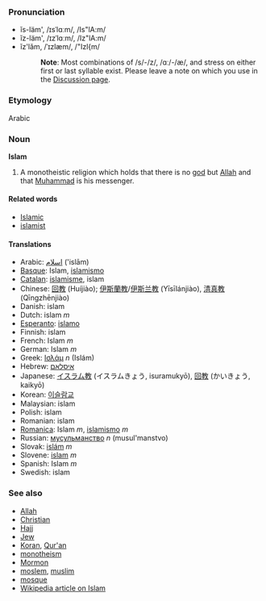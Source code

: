 ===Pronunciation===
*ĭs-läm', /ɪsˈlɑːm/, /Is"lA:m/
*ĭz-läm', /ɪzˈlɑːm/, /Iz"lA:m/
*ĭz'lăm, /ˈɪzlæm/, /"Izl{m/
*:'''Note''': Most combinations of /s/-/z/, /ɑː/-/æ/, and stress on either first or last syllable exist. Please leave a note on which you use in the [[Talk:Islam|Discussion page]].

===Etymology===
Arabic

=== Noun ===
'''Islam'''

# A monotheistic religion which holds that there is no [[god]] but [[Allah]] and that [[Muhammad]] is his messenger.

==== Related words ====

*[[Islamic]]
*[[islamist]]

==== Translations ====
*Arabic: [[اسلام]] ('islām)
*[[Basque]]: Islam, [[islamismo]]
*[[Catalan]]: [[islamisme]], islam
*Chinese: [[回教]] (Huíjiào); [[伊斯蘭教]]/[[伊斯兰教]] (Yīsīlánjiào), [[清真教]] (Qīngzhēnjiào)
*Danish: islam
*Dutch: islam ''m''
*[[Esperanto]]: [[islamo]]
*Finnish: islam
*French: Islam ''m''
*German: Islam ''m''
*Greek: [[Ισλάμ]] ''n'' (Isl&aacute;m)
*Hebrew: [[איסלאם]]
*Japanese: [[イスラム教]] (イスラムきょう, isuramukyō), [[回教]] (かいきょう, kaikyō)
*Korean: [[이슬람교]]
*Malaysian: islam
*Polish: islam
*Romanian: islam
*[[Romanica]]: Islam ''m'', [[islamismo]] ''m''
*Russian: [[мусульманство]] ''n'' (musul'manstvo)
*Slovak: [[islám]] ''m''
*Slovene: [[islam]] ''m''
*Spanish: Islam ''m''
*Swedish: islam

===See also===

*[[Allah]]
*[[Christian]]
*[[Hajj]]
*[[Jew]]
*[[Koran]], [[Qur'an]]
*[[monotheism]]
*[[Mormon]]
*[[moslem]], [[muslim]]
*[[mosque]]
*[[w:en:islam|Wikipedia article on Islam]]